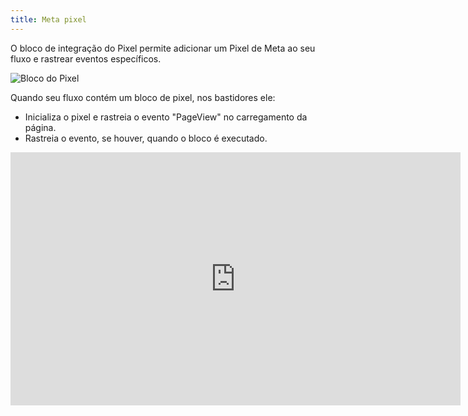 ```yaml
---
title: Meta pixel
---
```


O bloco de integração do Pixel permite adicionar um Pixel de Meta ao seu fluxo e rastrear eventos específicos.

<Frame>
  <img
    src="/images/automation/blocks/integrations/pixel.png"
    alt="Bloco do Pixel"
    className="rounded-lg"
  />
</Frame>

Quando seu fluxo contém um bloco de pixel, nos bastidores ele:

- Inicializa o pixel e rastreia o evento "PageView" no carregamento da página.
- Rastreia o evento, se houver, quando o bloco é executado.

<div className="relative" style={{ paddingTop: '5%', paddingBottom: '5%' }}>
  <iframe
    src="https://player.vimeo.com/video/914888392?badge=0&amp;autopause=0&amp;player_id=0&amp;app_id=58479"
    width="720"
    height="405"
    frameborder="0"
    allow="autoplay; fullscreen; picture-in-picture" title="02.09 - Como usar condicionais e montar nosso gatilho"
  />
</div>